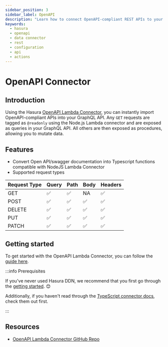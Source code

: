 ```yaml
---
sidebar_position: 3
sidebar_label: OpenAPI
description: "Learn how to connect OpenAPI-compliant REST APIs to your supergraph."
keywords:
  - hasura
  - openapi
  - data connector
  - rest
  - configuration
  - api
  - actions
---
```


# OpenAPI Connector

## Introduction

Using the Hasura [OpenAPI Lambda Connector](https://github.com/hasura/ndc-open-api-lambda), you can instantly import
OpenAPI-compliant APIs into your GraphQL API. Any `GET` requests are tagged as `@readonly` using the Node.js Lambda
connector and are exposed as queries in your GraphQL API. All others are then exposed as procedures, allowing you to
mutate data.

## Features

- Convert Open API/swagger documentation into Typescript functions compatible with NodeJS Lambda Connector
- Supported request types

| Request Type | Query | Path | Body | Headers |
| ------------ | ----- | ---- | ---- | ------- |
| GET          | ✅    | ✅   | NA   | ✅      |
| POST         | ✅    | ✅   | ✅   | ✅      |
| DELETE       | ✅    | ✅   | ✅   | ✅      |
| PUT          | ✅    | ✅   | ✅   | ✅      |
| PATCH        | ✅    | ✅   | ✅   | ✅      |

## Getting started

To get started with the OpenAPI Lambda Connector, you can follow the
[guide here](/getting-started/build/03-connect-to-data/01-connect-a-source.mdx?db=OpenAPI).

:::info Prerequisites

If you've never used Hasura DDN, we recommend that you first go through the
[getting started](/getting-started/overview.mdx). 😊

Additionally, if you haven't read through the [TypeScript connector docs](/business-logic/typescript.mdx), check them
out first.

:::

## Resources

- [OpenAPI Lambda Connector GitHub Repo](https://github.com/hasura/ndc-open-api-lambda)

